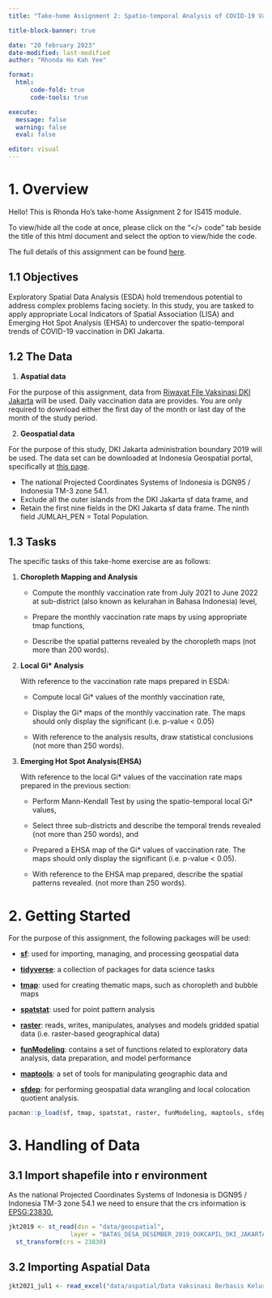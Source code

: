 ```yaml
---
title: "Take-home Assignment 2: Spatio-temporal Analysis of COVID-19 Vaccination Trends at the Sub-district Level, DKI Jakarta"

title-block-banner: true

date: "20 february 2023"
date-modified: last-modified
author: "Rhonda Ho Kah Yee"

format:
  html:
      code-fold: true
      code-tools: true

execute: 
  message: false
  warning: false
  eval: false

editor: visual
---
```


# 1. Overview

Hello! This is Rhonda Ho's take-home Assignment 2 for IS415 module.

To view/hide all the code at once, please click on the "\</\> code" tab beside the title of this html document and select the option to view/hide the code.

The full details of this assignment can be found [here](https://is415-ay2022-23t2.netlify.app/th_ex2.html).

## 1.1 Objectives

Exploratory Spatial Data Analysis (ESDA) hold tremendous potential to address complex problems facing society. In this study, you are tasked to apply appropriate Local Indicators of Spatial Association (LISA) and Emerging Hot Spot Analysis (EHSA) to undercover the spatio-temporal trends of COVID-19 vaccination in DKI Jakarta.

## 1.2 The Data

1.  **Aspatial data**

For the purpose of this assignment, data from [Riwayat File Vaksinasi DKI Jakarta](https://riwayat-file-vaksinasi-dki-jakarta-jakartagis.hub.arcgis.com/) will be used. Daily vaccination data are provides. You are only required to download either the first day of the month or last day of the month of the study period.

2.  **Geospatial data**

For the purpose of this study, DKI Jakarta administration boundary 2019 will be used. The data set can be downloaded at Indonesia Geospatial portal, specifically at [this page](https://www.indonesia-geospasial.com/2020/04/download-shapefile-shp-batas-desa.html).

::: callout-note
-   The national Projected Coordinates Systems of Indonesia is DGN95 / Indonesia TM-3 zone 54.1.
-   Exclude all the outer islands from the DKI Jakarta sf data frame, and
-   Retain the first nine fields in the DKI Jakarta sf data frame. The ninth field JUMLAH_PEN = Total Population.
:::

## 1.3 Tasks

The specific tasks of this take-home exercise are as follows:

1.  **Choropleth Mapping and Analysis**

    -   Compute the monthly vaccination rate from July 2021 to June 2022 at sub-district (also known as kelurahan in Bahasa Indonesia) level,

    -   Prepare the monthly vaccination rate maps by using appropriate tmap functions,

    -   Describe the spatial patterns revealed by the choropleth maps (not more than 200 words).

2.  **Local Gi\* Analysis**

    With reference to the vaccination rate maps prepared in ESDA:

    -   Compute local Gi\* values of the monthly vaccination rate,

    -   Display the Gi\* maps of the monthly vaccination rate. The maps should only display the significant (i.e. p-value \< 0.05)

    -   With reference to the analysis results, draw statistical conclusions (not more than 250 words).

3.  **Emerging Hot Spot Analysis(EHSA)**

    With reference to the local Gi\* values of the vaccination rate maps prepared in the previous section:

    -   Perform Mann-Kendall Test by using the spatio-temporal local Gi\* values,

    -   Select three sub-districts and describe the temporal trends revealed (not more than 250 words), and

    -   Prepared a EHSA map of the Gi\* values of vaccination rate. The maps should only display the significant (i.e. p-value \< 0.05).\

    -   With reference to the EHSA map prepared, describe the spatial patterns revealed. (not more than 250 words).

# 2. Getting Started

For the purpose of this assignment, the following packages will be used:

-   [**sf**](https://cran.r-project.org/web/packages/sf/index.html): used for importing, managing, and processing geospatial data

-   [**tidyverse**](https://www.tidyverse.org/): a collection of packages for data science tasks

-   [**tmap**](https://cran.r-project.org/web/packages/tmap/index.html): used for creating thematic maps, such as choropleth and bubble maps

-   [**spatstat**](https://spatstat.org/): used for point pattern analysis

-   [**raster**](https://cran.r-project.org/web/packages/raster/): reads, writes, manipulates, analyses and models gridded spatial data (i.e. raster-based geographical data)

-   [**funModeling**](https://cran.r-project.org/web/packages/funModeling/index.html): contains a set of functions related to exploratory data analysis, data preparation, and model performance

-   [**maptools**](https://cran.r-project.org/web/packages/maptools/index.html): a set of tools for manipulating geographic data and

-   [**sfdep**](https://cran.r-project.org/web/packages/spdep/index.html): for performing geospatial data wrangling and local colocation quotient analysis.

```r
pacman::p_load(sf, tmap, spatstat, raster, funModeling, maptools, sfdep, readxl, tidyverse)
```

# 3. Handling of Data

## 3.1 Import shapefile into r environment

As the national Projected Coordinates Systems of Indonesia is DGN95 / Indonesia TM-3 zone 54.1 we need to ensure that the crs information is [EPSG:23830.](https://epsg.io/23830)

```r
jkt2019 <- st_read(dsn = "data/geospatial", 
                 layer = "BATAS_DESA_DESEMBER_2019_DUKCAPIL_DKI_JAKARTA") %>%
  st_transform(crs = 23830)
```

## 3.2 Importing Aspatial Data

```r
jkt2021_jul1 <- read_excel("data/aspatial/Data Vaksinasi Berbasis Kelurahan (01 Juli 2022).xlsx")
```
